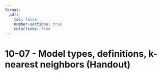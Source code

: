 ```yaml
---
format:
  pdf:
    toc: false
    number-sections: true
    colorlinks: true
---
```


# 10-07 - Model types, definitions, k-nearest neighbors (Handout)
